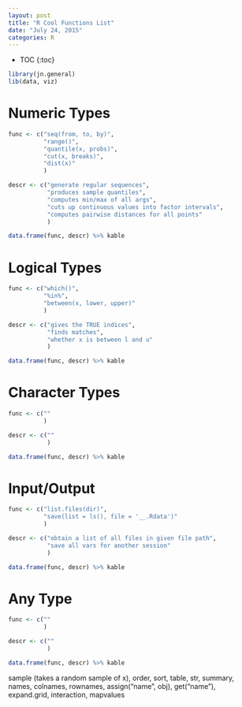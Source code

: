 ```yaml
---
layout: post
title: "R Cool Functions List"
date: "July 24, 2015"
categories: R
---
```


* TOC
{:toc}

```r
library(jn.general)
lib(data, viz)
```




# Numeric Types
```r
func <- c("seq(from, to, by)",
          "range()",
          "quantile(x, probs)",
          "cut(x, breaks)",
          "dist(x)"
          )

descr <- c("generate regular sequences",
           "produces sample quantiles",
           "computes min/max of all args",
           "cuts up continuous values into factor intervals",
           "computes pairwise distances for all points"
           )

data.frame(func, descr) %>% kable
```

# Logical Types
```r
func <- c("which()",
          "%in%", 
          "between(x, lower, upper)"
          )

descr <- c("gives the TRUE indices",
           "finds matches", 
           "whether x is between l and u"
           )

data.frame(func, descr) %>% kable
```

# Character Types
```r
func <- c(""
          )

descr <- c(""
           )

data.frame(func, descr) %>% kable
```

# Input/Output
```r
func <- c("list.files(dir)",
          "save(list = ls(), file = '__.Rdata')"
          )

descr <- c("obtain a list of all files in given file path",
           "save all vars for another session"
           )

data.frame(func, descr) %>% kable
```


# Any Type
```r
func <- c(""
          )

descr <- c(""
           )

data.frame(func, descr) %>% kable
```
sample (takes a random sample of x), order, sort, table, str, summary, names, colnames, rownames, assign("name", obj), get("name"), expand.grid, interaction, mapvalues